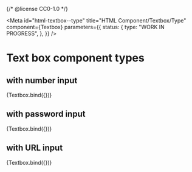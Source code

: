 {/* @license CC0-1.0 */}


<Meta
  id="html-textbox--type"
  title="HTML Component/Textbox/Type"
  component={Textbox}
  parameters={{
    status: {
      type: "WORK IN PROGRESS",
    },
  }}
/>

# Text box component types

## with number input

<Canvas>
  <Story
    name="Number"
    args={{
      min: 0,
      value: "42",
      max: 100,
      type: "number",
    }}
  >
    {Textbox.bind({})}
  </Story>
</Canvas>

## with password input

<Canvas>
  <Story
    name="Password"
    args={{
      autoComplete: "current-password",
      required: true,
      value: "very$ecret2021",
      type: "password",
    }}
  >
    {Textbox.bind({})}
  </Story>
</Canvas>

## with URL input

<Canvas>
  <Story
    name="URL"
    args={{
      type: "url",
      value: "https://example.fi/",
    }}
  >
    {Textbox.bind({})}
  </Story>
</Canvas>
